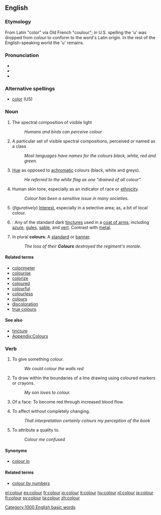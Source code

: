 {{wikipedia|color}}
==English==

===Etymology===
From Latin "color" via Old French "coulour"; in U.S. spelling the
'u' was dropped from ''colour'' to conform to the word's Latin origin. In the rest of the English-speaking world the 'u' remains.

===Pronunciation===
*{{AHD|/kŭl'ə/ ''or'' /kŭl'ər/}}
*{{IPA|/ˈkʌlə/ ''or'' /ˈkʌlɚ/}}
*{{SAMPA|/"kVl@/}}

===Alternative spellings===
*[[color]] (US)

===Noun===
{{en-noun|colour|colours}}

#{{uncountable}} The spectral composition of visible light
#: ''Humans and birds can perceive colour''
#{{countable}} A particular set of visible spectral compositions, perceived or named as a class
#: ''Most languages have names for the colours black, white, red and green.''
#{{uncountable}} [[hue|Hue]] as opposed to [[achromatic]] colours (black, white and greys).
#: ''He referred to the white flag as one "drained of all colour".''
#{{uncountable}} Human skin tone, especially as an indicator of race or [[ethnicity]].
#: ''Colour has been a sensitive issue in many societies.''
# (''figuratively'') [[interest|Interest]], especially in a selective area; as, a bit of local colour.
# {{tincture}}: Any of the standard dark [[tincture]]s used in a [[coat of arms]], including [[azure]], [[gules]], [[sable]], and [[vert]]. Contrast with [[metal]].
#In plural '''colours''': A [[standard]] or [[banner]].
#: ''The loss of their '''Colours''' destroyed the regiment's morale.''

====Related terms====
* [[colorimeter]]
* [[colourise]]
* [[colorize]]<!-- you might expect only ou and s go together but this is just as common! -->
* [[coloured]]
* [[colourful]]
* [[colourless]]
* [[colours]]
* [[discoloration]]
* [[true colours]]

====See also====
* [[tincture]]
* [[Wiktionary_Appendix:Colours|Appendix:Colours]]

{{translations:color, colour (noun)}}

===Verb===
{{en-verb|colour|colours|coloured|colouring}}

#{{transitive}} To give something colour.
#: ''We could colour the walls red''
#{{intransitive}} To draw within the boundaries of a line drawing using coloured markers or crayons.
#: ''My son loves to colour.''
# Of a face: To become red through increased blood flow.
#{{transitive}} To affect without completely changing.
#: ''That interpretation certainly colours my perception of the book''
#{{colloquial}} To attribute a quality to.
#: ''Colour me confused''

====Synonyms====
*[[colour in]]

====Related terms====
*[[colour by numbers]]

{{translations:color, colour (verb)}}

[[Category:1000 English basic words]]

[[el:colour]]
[[es:colour]]
[[fr:colour]]
[[io:colour]]
[[it:colour]]
[[hu:colour]]
[[nl:colour]]
[[ja:colour]]
[[fi:colour]]
[[sv:colour]]
[[ta:colour]]
[[zh:colour]]